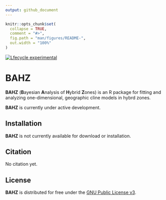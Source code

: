 ```yaml
---
output: github_document
---
```


<!-- README.md is generated from README.Rmd. Please edit that file -->

```r
knitr::opts_chunk$set(
  collapse = TRUE,
  comment = "#>",
  fig.path = "man/figures/README-",
  out.width = "100%"
)
```


<!-- badges: start -->
[![Lfecycle experimental](https://img.shields.io/badge/lifecycle-experimental-orange.svg)](https://www.tidyverse.org/lifecycle/#experimental)
<!-- badges: end -->

# BAHZ

__BAHZ__ (**B**ayesian **A**nalysis of **H**ybrid **Z**ones) is an R package for fitting and analyzing one-dimensional, geographic cline models in hybrd zones. 

__BAHZ__ is currently under active development. 

## Installation

__BAHZ__ is not currently available for download or installation. 

## Citation

No citation yet. 

## License

**BAHZ** is distributed for free under the [GNU Public License v3](https://www.gnu.org/licenses/gpl-3.0.en.html). 
